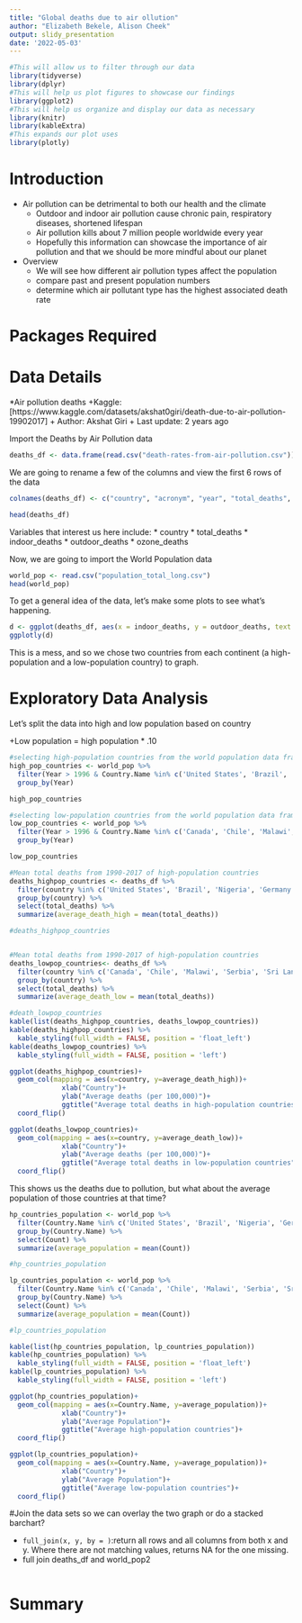 ```yaml
---
title: "Global deaths due to air ollution"
author: "Elizabeth Bekele, Alison Cheek"
output: slidy_presentation
date: '2022-05-03'
---
```

```r
#This will allow us to filter through our data 
library(tidyverse)
library(dplyr)
#This will help us plot figures to showcase our findings
library(ggplot2)
#This will help us organize and display our data as necessary 
library(knitr)
library(kableExtra)
#This expands our plot uses 
library(plotly)
```
# Introduction 
* Air pollution can be detrimental to both our health and the climate
  + Outdoor and indoor air pollution cause chronic pain, respiratory diseases, shortened lifespan
  + Air pollution kills about 7 million people worldwide every year 
  + Hopefully this information can showcase the importance of air pollution and that we should be more mindful about our planet
  
* Overview
  + We will see how different air pollution types affect the population 
  + compare past and present population numbers
  + determine which air pollutant type has the highest associated death rate
  
# Packages Required 
  
# Data Details 
*Air pollution deaths 
  +Kaggle: [https://www.kaggle.com/datasets/akshat0giri/death-due-to-air-pollution-19902017] 
  + Author: Akshat Giri
  + Last update: 2 years ago
  
Import the Deaths by Air Pollution data
```r
deaths_df <- data.frame(read.csv("death-rates-from-air-pollution.csv"))
```
  
We are going to rename a few of the columns and view the first 6 rows of the data
```r
colnames(deaths_df) <- c("country", "acronym", "year", "total_deaths", "indoor_deaths", "outdoor_deaths", "ozone_deaths")

head(deaths_df)
```

Variables that interest us here include:
* country
* total_deaths
* indoor_deaths
* outdoor_deaths
* ozone_deaths 

Now, we are going to import the World Population data 
```r
world_pop <- read.csv("population_total_long.csv")
head(world_pop)
```
To get a general idea of the data, let's make some plots to see what's happening.

```r
d <- ggplot(deaths_df, aes(x = indoor_deaths, y = outdoor_deaths, text = paste0(country, ", ", year) )) + geom_point()
ggplotly(d)
```

This is a mess, and so we chose two countries from each continent (a high-population and a low-population country) to graph.

# Exploratory Data Analysis 

Let's split the data into high and low population based on country

  +Low population = high population * .10
  
```r
#selecting high-population countries from the world population data frame 
high_pop_countries <- world_pop %>% 
  filter(Year > 1996 & Country.Name %in% c('United States', 'Brazil', 'Nigeria', 'Germany', 'Pakistan', 'Australia')) %>% 
  group_by(Year)

high_pop_countries

#selecting low-population countries from the world population data frame 
low_pop_countries <- world_pop %>% 
  filter(Year > 1996 & Country.Name %in% c('Canada', 'Chile', 'Malawi', 'Serbia', 'Sri Lanka', 'New Zealand'))%>% 
  group_by(Year)

low_pop_countries

```



```r
#Mean total deaths from 1990-2017 of high-population countries
deaths_highpop_countries <- deaths_df %>% 
  filter(country %in% c('United States', 'Brazil', 'Nigeria', 'Germany', 'Pakistan', 'Australia')) %>% 
  group_by(country) %>% 
  select(total_deaths) %>% 
  summarize(average_death_high = mean(total_deaths))

#deaths_highpop_countries


#Mean total deaths from 1990-2017 of high-population countries
deaths_lowpop_countries<- deaths_df %>% 
  filter(country %in% c('Canada', 'Chile', 'Malawi', 'Serbia', 'Sri Lanka', 'New Zealand')) %>% 
  group_by(country) %>% 
  select(total_deaths) %>% 
  summarize(average_death_low = mean(total_deaths))

#death_lowpop_countries
kable(list(deaths_highpop_countries, deaths_lowpop_countries))
kable(deaths_highpop_countries) %>% 
  kable_styling(full_width = FALSE, position = 'float_left')
kable(deaths_lowpop_countries) %>% 
  kable_styling(full_width = FALSE, position = 'left')

ggplot(deaths_highpop_countries)+
  geom_col(mapping = aes(x=country, y=average_death_high))+
             xlab("Country")+
             ylab("Average deaths (per 100,000)")+
             ggtitle("Average total deaths in high-population countries")+
  coord_flip()

ggplot(deaths_lowpop_countries)+
  geom_col(mapping = aes(x=country, y=average_death_low))+
             xlab("Country")+
             ylab("Average deaths (per 100,000)")+
             ggtitle("Average total deaths in low-population countries")+
  coord_flip()

```
This shows us the deaths due to pollution, but what about the average population of those countries at that time? 

```r
hp_countries_population <- world_pop %>% 
  filter(Country.Name %in% c('United States', 'Brazil', 'Nigeria', 'Germany', 'Pakistan', 'Australia')) %>% 
  group_by(Country.Name) %>% 
  select(Count) %>% 
  summarize(average_population = mean(Count))

#hp_countries_population

lp_countries_population <- world_pop %>% 
  filter(Country.Name %in% c('Canada', 'Chile', 'Malawi', 'Serbia', 'Sri Lanka', 'New Zealand')) %>% 
  group_by(Country.Name) %>% 
  select(Count) %>% 
  summarize(average_population = mean(Count))

#lp_countries_population

kable(list(hp_countries_population, lp_countries_population))
kable(hp_countries_population) %>% 
  kable_styling(full_width = FALSE, position = 'float_left')
kable(lp_countries_population) %>% 
  kable_styling(full_width = FALSE, position = 'left')

ggplot(hp_countries_population)+
  geom_col(mapping = aes(x=Country.Name, y=average_population))+
             xlab("Country")+
             ylab("Average Population")+
             ggtitle("Average high-population countries")+
  coord_flip()

ggplot(lp_countries_population)+
  geom_col(mapping = aes(x=Country.Name, y=average_population))+
             xlab("Country")+
             ylab("Average Population")+
             ggtitle("Average low-population countries")+
  coord_flip()
```


#Join the data sets so we can overlay the two graph or do a stacked barchart?

- `full_join(x, y, by = )`:return all rows and all columns from both x and y. Where there are not matching values, returns NA for the one missing.
- full join deaths_df and world_pop2

```r

```


# Summary 